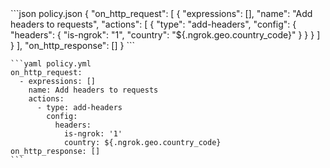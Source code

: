   <CodeGroup>
    ```json policy.json
    {
      "on_http_request": [
        {
          "expressions": [],
          "name": "Add headers to requests",
          "actions": [
            {
              "type": "add-headers",
              "config": {
                "headers": {
                  "is-ngrok": "1",
                  "country": "${.ngrok.geo.country_code}"
                }
              }
            }
          ]
        }
      ],
      "on_http_response": []
    }
    ```

    ```yaml policy.yml
    on_http_request:
      - expressions: []
        name: Add headers to requests
        actions:
          - type: add-headers
            config:
              headers:
                is-ngrok: '1'
                country: ${.ngrok.geo.country_code}
    on_http_response: []
    ```
  </CodeGroup>